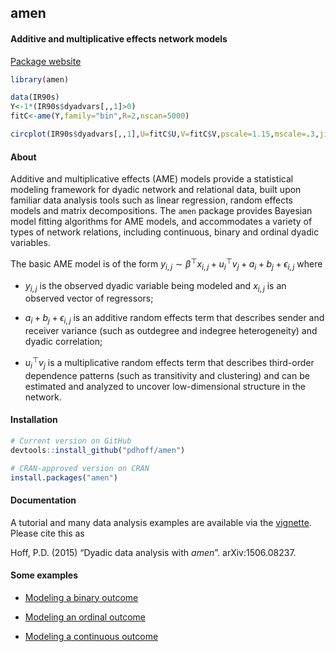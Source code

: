 ## amen

#### Additive and multiplicative effects network models



[Package website](https://pdhoff.github.io/amen/)


```r
library(amen)
```

```r
data(IR90s)
Y<-1*(IR90s$dyadvars[,,1]>0)
fitC<-ame(Y,family="bin",R=2,nscan=5000) 
```


```r
circplot(IR90s$dyadvars[,,1],U=fitC$U,V=fitC$V,pscale=1.15,mscale=.3,jitter=.3)
```


#### About
Additive and multiplicative effects (AME) models 
provide a statistical modeling framework for dyadic network and 
relational data, built upon familiar data analysis tools such as 
linear regression, random effects models and matrix decompositions. 
The `amen` package provides Bayesian model fitting algorithms
for AME models, and accommodates a variety of types of 
network relations, 
including continuous, binary and ordinal dyadic variables. 

The basic  AME model is of the form 
$y_{i,j} \sim  \beta^\top x_{i,j} + u_i^\top v_j + a_i +b_j + \epsilon_{i,j}$
where 

* $y_{i,j}$ is the observed dyadic variable being modeled
and $x_{i,j}$ is an observed vector of regressors;

* $a_i + b_j +  \epsilon_{i,j}$ is an  additive random effects term  that describes sender and receiver variance (such as outdegree and indegree 
heterogeneity) and dyadic correlation; 

* $u_i^\top v_j$ is a multiplicative random effects term 
that describes third-order 
dependence patterns (such as transitivity and clustering) and can be estimated 
and analyzed to uncover low-dimensional  structure in the network. 

#### Installation


```r
# Current version on GitHub
devtools::install_github("pdhoff/amen") 

# CRAN-approved version on CRAN
install.packages("amen")
```


#### Documentation

A tutorial and many data analysis examples are available 
via the [vignette](https://github.com/pdhoff/amen/blob/master/inst/doc/amen.pdf). Please cite this as 

Hoff, P.D. (2015) "Dyadic data analysis with *amen*". arXiv:1506.08237. 

#### Some examples

* [Modeling a binary outcome](articles/binary_demo.html)

* [Modeling an ordinal outcome](articles/ordinal_demo.html)

* [Modeling a continuous outcome](articles/continuous_demo.html)


